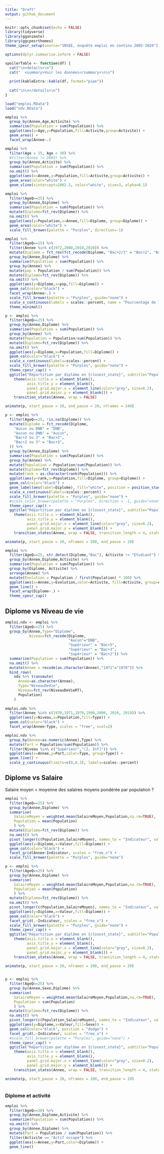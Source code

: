 ```yaml
---
title: "Draft"
output: github_document
---
```


```r
knitr::opts_chunk$set(echo = FALSE)
library(tidyverse)
library(gganimate)
library(ggcpesrthemes)
theme_cpesr_setup(source="INSEE, enquête emploi en continu 2003-2020")

options(dplyr.summarise.inform = FALSE)

spoilerTable <- function(df) {
  cat("\n<details>\n")
  cat("  <summary>Voir les données</summary>\n\n")
  
  print(kableExtra::kable(df, format="pipe"))
  
  cat("\n\n</details>\n")
}

load("emploi.RData")
load("ndv.RData")
```


```r
emploi %>%
  group_by(Annee,Age,Activite) %>%
  summarise(Population = sum(Population)) %>%
  ggplot(aes(x=Age,y=Population,fill=Activite,group=Activite)) +
  geom_area() +
  facet_wrap(Annee~.) 
```


```r
emploi %>%
  filter(Age > 15, Age < 30) %>%
  #filter(Annee != 2003) %>%
  group_by(Annee,Activite) %>%
  summarise(Population = sum(Population)) %>%
  na.omit() %>%
  ggplot(aes(x=Annee,y=Population,fill=Activite,group=Activite)) +
  geom_area(color="white") +
  geom_vline(xintercept=2002.5, color="white", size=3, alpha=0.1)
```


```r
emploi %>%
  filter(AgeQ==25) %>%
  group_by(Annee,Diplome) %>%
  summarise(Population = sum(Population)) %>%
  mutate(Diplome=fct_rev(Diplome)) %>%
  na.omit() %>%
  ggplot(aes(y=Population,x=Annee,fill=Diplome, group=Diplome)) +
  geom_area(color="white") +
  scale_fill_brewer(palette = "Purples", direction=-1)
```

```r
emploi %>%
  filter(AgeQ==25) %>%
  filter(Annee %in% c(1972,2000,2010,2020)) %>%
  mutate(Diplome = fct_rev(fct_recode(Diplome, "Bac+2/3" = "Bac+2", "Bac+2/3" = "Bac+3"))) %>%
  group_by(Annee,Diplome) %>%
  summarise(Population = sum(Population)) %>%
  group_by(Annee) %>%
  mutate(pop = Population / sum(Population)) %>%
  mutate(Diplome=fct_rev(Diplome)) %>%
  na.omit() %>%
  ggplot(aes(y=Diplome,x=pop,fill=Diplome)) +
  geom_col(color="black") +
  facet_wrap(Annee~.) +
  scale_fill_brewer(palette = "Purples", guide="none") +
  scale_x_continuous(labels = scales::percent, name = "Pourcentage de la population des 25-29 ans") +
  theme_minimal()
```

```r
p <- emploi %>%
  filter(AgeQ==25) %>%
  group_by(Annee,Diplome) %>%
  summarise(Population = sum(Population)) %>%
  group_by(Annee) %>%
  mutate(Population = Population/sum(Population)) %>%
  mutate(Diplome=fct_rev(Diplome)) %>%
  na.omit() %>% 
  ggplot(aes(y=Diplome,x=Population,fill=Diplome)) +
  geom_col(color="black") +
  scale_x_continuous(labels=scales::percent) +
  scale_fill_brewer(palette = "Purples", guide="none") +
  theme_cpesr_cap() +
  ggtitle("Répartition par diplôme en {closest_state}", subtitle="Population française entre 25 à 29 ans") +
    theme(axis.title.x = element_blank(),
          axis.title.y = element_blank(),
          panel.grid.major.x = element_line(color="grey", size=0.2),
          panel.grid.major.y = element_blank()) +
    transition_states(Annee, wrap = FALSE) 

animate(p, start_pause = 20, end_pause = 20, nframes = 240)
```


```r
p <- emploi %>%
  filter(AgeQ==25, !is.na(Diplome)) %>%
  mutate(Diplome = fct_recode(Diplome,
    "Aucun ou DNB" = "DNB",
    "Aucun ou DNB" = "Aucun",
    "Bac+2 ou 3" = "Bac+2",
    "Bac+2 ou 3" = "Bac+3",
  )) %>%
  group_by(Annee,Diplome) %>%
  summarise(Population = sum(Population)) %>%
  group_by(Annee) %>%
  mutate(Population = Population/sum(Population)) %>%
  mutate(Diplome=fct_rev(Diplome)) %>%
  mutate(rank = as.character(rank(Population))) %>%
  ggplot(aes(y=rank,x=Population,fill=Diplome, group=Diplome)) +
  geom_col(color="black") +
  geom_label(aes(label=Diplome), fill="white", position = position_stack(vjust = .5)) +
  scale_x_continuous(labels=scales::percent) +
  scale_fill_brewer(palette = "Purples", guide="none") +
  #scale_color_brewer(palette = "Purples", direction = -1, guide="none") +
  theme_cpesr_cap() +
  ggtitle("Répartition par diplôme en {closest_state}", subtitle="Population française entre 25 à 29 ans") +
    theme(axis.title.x = element_blank(),
          axis.title.y = element_blank(),
          panel.grid.major.x = element_line(color="grey", size=0.2),
          panel.grid.major.y = element_blank()) +
    transition_states(Annee, wrap = FALSE, transition_length = 4, state_length = 1) 

animate(p, start_pause = 20, nframes = 200, end_pause = 20)
```



```r
emploi %>%
  filter(AgeQ==25, str_detect(Diplome,"Bac"), Activite != "Etudiant") %>%
  group_by(Annee,Diplome,Activite) %>%
  summarise(Population = sum(Population)) %>%
  group_by(Diplome, Activite) %>%
  arrange(Annee) %>%
  mutate(Evolution = Population / first(Population) * 100) %>%
  ggplot(aes(x=Annee,y=Evolution,color=Activite, fill=Activite, group=Activite)) +
  geom_line() + 
  facet_wrap(Diplome~.) +
  theme_cpesr_cap()
```

## Diplome vs Niveau de vie

```r
emploi.ndv <- emploi %>%
  filter(AgeQ==25) %>%
  group_by(Annee,Type="Diplome",
           Niveau=fct_recode(Diplome, 
                             "Aucun"="DNB",
                             "Supérieur" = "Bac+5",
                             "Supérieur" = "Bac+3",
                             "Supérieur" = "Bac+2")) %>%
  summarise(Population = sum(Population)) %>%
  na.omit() %>%
  mutate(Annee = recode(as.character(Annee),"1971"="1970")) %>%
  bind_rows(
    ndv %>% transmute(
      Annee=as.character(Annee), 
      Type="NiveauDeVie",
      Niveau=fct_rev(NiveauDeVieRT),
      Population)
    )
  
emploi.ndv %>%
  filter(Annee %in% c(1970,1971,1979,1990,2000, 2010, 2019)) %>%
  ggplot(aes(y=Niveau,x=Population,fill=Type)) +
  geom_col(color="black") +
  facet_wrap(Annee~Type, scales = "free", ncol=2) 
```

```r
emploi.ndv %>%
  group_by(Annee=as.numeric(Annee),Type) %>%
  mutate(Part = Population/sum(Population)) %>%
  filter(Niveau %in% c("Supérieur","(2, Inf]")) %>%
  ggplot(aes(x=Annee,y=Part,color=Type, group=Type)) +
  geom_line() +
  scale_y_continuous(limits=c(0,0.3), labels=scales::percent)
```

## Diplome vs Salaire

Salaire moyen = moyenne des salaires moyens pondérée par population ?

```r
emploi %>%
  filter(AgeQ==25) %>%
  group_by(Annee,Diplome) %>%
  summarise(
    SalaireMoyen = weighted.mean(SalaireMoyen,Population,na.rm=TRUE),
    Population = mean(Population)
    ) %>% 
  mutate(Diplome=fct_rev(Diplome)) %>%
  na.omit() %>%
  pivot_longer(c(Population,SalaireMoyen), names_to = "Indicateur", values_to = "Valeur") %>%
  ggplot(aes(y=Diplome,x=Valeur,fill=Diplome)) +
  geom_col(color="black") +
  facet_grid(Annee~Indicateur, scales = "free_x") +
  scale_fill_brewer(palette = "Purples", guide="none")
```

```r
p <- emploi %>%
  filter(AgeQ==25) %>%
  group_by(Annee,Diplome) %>%
  summarise(
    SalaireMoyen = weighted.mean(SalaireMoyen,Population,na.rm=TRUE),
    Population = mean(Population)
    ) %>% 
  mutate(Diplome=fct_rev(Diplome)) %>%
  na.omit() %>%
  pivot_longer(c(Population,SalaireMoyen), names_to = "Indicateur", values_to = "Valeur") %>%
  ggplot(aes(y=Diplome,x=Valeur,fill=Diplome)) +
  geom_col(color="black") +
  facet_grid(.~Indicateur, scales = "free_x") +
  scale_fill_brewer(palette = "Purples", guide="none") +
  theme_cpesr_cap() +
  ggtitle("Répartition par diplôme en {closest_state}", subtitle="Population française entre 25 à 29 ans et salaire moyen") +
    theme(axis.title.x = element_blank(),
          axis.title.y = element_blank(),
          panel.grid.major.x = element_line(color="grey", size=0.2),
          panel.grid.major.y = element_blank()) +
    transition_states(Annee, wrap = FALSE, transition_length = 4, state_length = 1) 

animate(p, start_pause = 20, nframes = 200, end_pause = 20)
  
```



```r
p <- emploi %>%
  filter(AgeQ==25) %>%
  group_by(Annee,Sexe,Diplome) %>%
  summarise(
    SalaireMoyen = weighted.mean(SalaireMoyen,Population,na.rm=TRUE),
    Population = sum(Population)
    ) %>% 
  mutate(Diplome=fct_rev(Diplome)) %>%
  na.omit() %>%
  pivot_longer(c(Population,SalaireMoyen), names_to = "Indicateur", values_to = "Valeur") %>%
  ggplot(aes(y=Diplome,x=Valeur,fill=Sexe)) +
  geom_col(color="black", position = "dodge") +
  facet_grid(.~Indicateur, scales = "free_x") +
  #scale_fill_brewer(palette = "Purples", guide="none") +
  theme_cpesr_cap() +
  ggtitle("Répartition par diplôme en {closest_state}", subtitle="Population française entre 25 à 29 ans et salaire moyen") +
    theme(axis.title.x = element_blank(),
          axis.title.y = element_blank(),
          panel.grid.major.x = element_line(color="grey", size=0.2),
          panel.grid.major.y = element_blank()) +
    transition_states(Annee, wrap = FALSE, transition_length = 4, state_length = 1) 

animate(p, start_pause = 20, nframes = 200, end_pause = 20)
  
```


### Diplome et activité

```r
emploi %>%
  filter(AgeQ==30) %>%
  group_by(Annee,Diplome,Activite) %>%
  summarize(Population = sum(Population)) %>%
  na.omit() %>%
  group_by(Annee,Diplome) %>%
  mutate(Part = Population / sum(Population)) %>%
  filter(Activite == "Actif occupé") %>%
  ggplot(aes(x=Annee,y=Part,color=Diplome)) +
  geom_line()
```